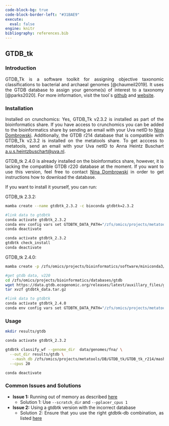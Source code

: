 ---
code-block-bg: true
code-block-border-left: "#31BAE9"
execute:
  eval: false
engine: knitr
bibliography: references.bib
---

<div style="text-align: justify">

## GTDB_tk

### Introduction

GTDB_Tk is a software toolkit for assigning objective taxonomic classifications to bacterial and archaeal genomes [@chaumeil2019]. It uses the GTDB database to assign your genome(s) of interest to a taxonomy [@parks2020]. For more information, visit the tool\`s [github](https://github.com/Ecogenomics/GTDBTk) and [website](https://ecogenomics.github.io/GTDBTk/).

### Installation

Installed on crunchomics: Yes, GTDB_Tk v2.3.2 is installed as part of the bioinformatics share. If you have access to crunchomics you can be added to the bioinformatics share by sending an email with your Uva netID to [Nina Dombrowski](n.dombrowski@uva.nl). Additionally, the GTDB r214 database that is compatible with GTDB_Tk v2.3.2 is installed on the metatools share. To get acccess to metatools, send an email with your Uva netID to Anna Heintz Buschart [a.u.s.heintzbuschart\@uva.nl](mailto:a.u.s.heintzbuschart@uva.nl){.email}.

GTDB_tk 2.4.0 is already installed on the bioinformatics share, however, it is lacking the compatible GTDB r220 database at the moment. If you want to use this version, feel free to contact [Nina Dombrowski](n.dombrowski@uva.nl) in order to get instructions how to download the database.

If you want to install it yourself, you can run:

GTDB_tk 2.3.2:

```{bash}
mamba create --name gtdbtk_2.3.2 -c bioconda gtdbtk=2.3.2

#link data to gtdbtk
conda activate gtdbtk_2.3.2
conda env config vars set GTDBTK_DATA_PATH="/zfs/omics/projects/metatools/DB/GTDB_tk/GTDB_tk_r214";
conda deactivate

conda activate gtdbtk_2.3.2
gtdbtk check_install
conda deactivate
```

GTDB_tk 2.4.0:

```{bash}
mamba create -p /zfs/omics/projects/bioinformatics/software/miniconda3/envs/gtdbtk_2.4.0 -c bioconda gtdbtk=2.4.0

#get gtdb data, v220 
cd /zfs/omics/projects/bioinformatics/databases/gtdb
wget https://data.gtdb.ecogenomic.org/releases/latest/auxillary_files/gtdbtk_package/full_package/gtdbtk_data.tar.gz
tar xvzf gtdbtk_data.tar.gz 

#link data to gtdbtk
conda activate gtdbtk_2.4.0
conda env config vars set GTDBTK_DATA_PATH="/zfs/omics/projects/metatools/DB/GTDB_tk/GTDB_tk_r214";
```

### Usage

```{bash}
mkdir results/gtdb 

conda activate gtdbtk_2.3.2

gtdbtk classify_wf --genome_dir  data/genomes/fna/ \
  --out_dir results/gtdb \
   --mash_db /zfs/omics/projects/metatools/DB/GTDB_tk/GTDB_tk_r214/mash/ \
  --cpus 20

conda deactivate
```

### Common Issues and Solutions

-   **Issue 1:** Running out of memory as described [here](https://ecogenomics.github.io/GTDBTk/faq.html)
    -   Solution 1: Use `--scratch_dir` and `--pplacer_cpus 1`
-   **Issue 2:** Using a gtdbtk version with the incorrect database
    -   Solution 2: Ensure that you use the right gtdbtk-db combination, as listed [here](https://ecogenomics.github.io/GTDBTk/installing/index.html)